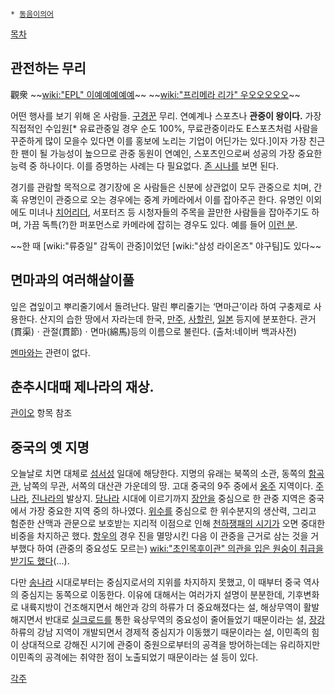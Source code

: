  * [[동음이의어]]

[[목차]]

== 관전하는 무리 ==
觀衆
~~[[wiki:"EPL" 이예예예예예]]~~
~~[[wiki:"프리메라 리가" 우오오오오오]]~~

어떤 행사를 보기 위해 온 사람들. [[구경꾼]] 무리. 연예계나 스포츠나 '''관중이 왕이다.''' 가장 직접적인 수입원[* 유료관중일 경우 순도 100%, 무료관중이라도 E스포츠처럼 사람을 꾸준하게 많이 모을수 있다면 이를 홍보에 노리는 기업이 어딘가는 있다.]이자 가장 친근한 팬이 될 가능성이 높으므로 관중 동원이 연예인, 스포츠인으로써 성공의 가장 중요한 능력 중 하나이다. 이를 증명하는 사례는 다 필요없다. [[존 시나]]를 보면 된다.

경기를 관람할 목적으로 경기장에 온 사람들은 신분에 상관없이 모두 관중으로 치며, 간혹 유명인이 관중으로 오는 경우에는 중계 카메라에서 이를 잡아주곤 한다. 유명인 이외에도 미녀나 [[치어리더]], 서포터즈 등 시청자들의 주목을 끌만한 사람들을 잡아주기도 하며, 가끔 독특(?)한 퍼포먼스로 카메라에 잡히는 경우도 있다. 예를 들어 [http://makeday.tistory.com/entry/60033721697 이런 분].

~~한 때 [wiki:"류중일" 감독이 관중]이었던 [wiki:"삼성 라이온즈" 야구팀]도 있다~~

== 면마과의 여러해살이풀 ==
잎은 겹잎이고 뿌리줄기에서 돌려난다. 말린 뿌리줄기는 ‘면마근’이라 하여 구충제로 사용한다. 산지의 습한 땅에서 자라는데 한국, [[만주]], [[사할린]], [[일본]] 등지에 분포한다.  관거(貫渠)ㆍ관절(貫節)ㆍ면마(綿馬)등의 이름으로 불린다. (출처:네이버 백과사전)

[[멘마]]와는 관련이 없다.

== 춘추시대때 제나라의 재상. ==
[[관이오]] 항목 참조

== 중국의 옛 지명 ==

오늘날로 치면 대체로 [[섬서성]] 일대에 해당한다. 지명의 유래는 북쪽의 소관, 동쪽의 [[함곡관]], 남쪽의 무관, 서쪽의 대산관 가운데의 땅. 고대 중국의 9주 중에서 [[옹주]] 지역이다. [[주나라]], [[진나라]]의 발상지. [[당나라]] 시대에 이르기까지 [[장안]]을 중심으로 한 관중 지역은 중국에서 가장 중요한 지역 중의 하나였다. [[위수]]를 중심으로 한 위수분지의 생산력, 그리고 험준한 산맥과 관문으로 보호받는 지리적 이점으로 인해 [[초한쟁패기|천하쟁패의 시기]]가 오면 중대한 비중을 차지하곤 했다. [[항우]]의 경우 진을 멸망시킨 다음 이 관중을 근거로 삼는 것을 거부했다 하여 (관중의 중요성도 모르는) [[wiki:"초인목후이관" 의관을 입은 원숭이 취급을 받기도 했다]](...).

다만 [[송나라]] 시대로부터는 중심지로서의 지위를 차지하지 못했고, 이 때부터 중국 역사의 중심지는 동쪽으로 이동한다. 이유에 대해서는 여러가지 설명이 분분한데, 기후변화로 내륙지방이 건조해지면서 해안과 강의 하류가 더 중요해졌다는 설, 해상무역이 활발해지면서 반대로 [[실크로드]]를 통한 육상무역의 중요성이 줄어들었기 때문이라는 설, [[장강]] 하류의 강남 지역이 개발되면서 경제적 중심지가 이동했기 때문이라는 설, 이민족의 힘이 상대적으로 강해진 시기에 관중이 중원으로부터의 공격을 방어하는데는 유리하지만 이민족의 공격에는 취약한 점이 노출되었기 때문이라는 설 등이 있다.

[[각주]]
